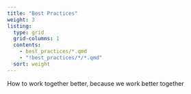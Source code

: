 ```yaml
---
title: "Best Practices"
weight: 3
listing:
  type: grid
  grid-columns: 1
  contents: 
    - best_practices/*.qmd
    - "!best_practices/*/*.qmd"
  sort: weight
---
```


How to work together better, because we work better together
